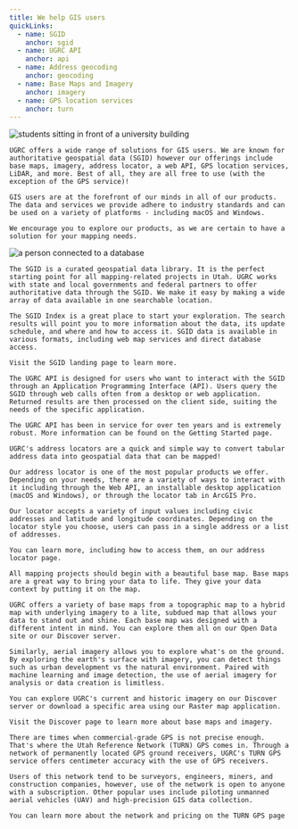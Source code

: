 ```yaml
---
title: We help GIS users
quickLinks:
  - name: SGID
    anchor: sgid
  - name: UGRC API
    anchor: api
  - name: Address geocoding
    anchor: geocoding
  - name: Base Maps and Imagery
    anchor: imagery
  - name: GPS location services
    anchor: turn
---
```




<Layout title={frontmatter.title}>
  <Section title="Solutions for GIS users" stripe>
  <QuickLinks links={frontmatter.quickLinks} slot="quick-links" />
    <Image
      slot="image"
      src={studentPhoto}
      loading="eager"
      alt="students sitting in front of a university building"
      class="w-full max-w-[400px] rounded-2xl"
    />

    UGRC offers a wide range of solutions for GIS users. We are known for authoritative geospatial data (SGID) however our offerings include base maps, imagery, address locator, a web API, GPS location services, LiDAR, and more. Best of all, they are all free to use (with the exception of the GPS service)!

    GIS users are at the forefront of our minds in all of our products. The data and services we provide adhere to industry standards and can be used on a variety of platforms - including macOS and Windows.

    We encourage you to explore our products, as we are certain to have a solution for your mapping needs.


  </Section>
  <Section title="The SGID">
    <Image
      slot="image"
      src={dataPhoto}
      alt="a person connected to a database"
      class="w-full max-w-[400px] "
    />

    The SGID is a curated geospatial data library. It is the perfect starting point for all mapping-related projects in Utah. UGRC works with state and local governments and federal partners to offer authoritative data through the SGID. We make it easy by making a wide array of data available in one searchable location.

    The SGID Index is a great place to start your exploration. The search results will point you to more information about the data, its update schedule, and where and how to access it. SGID data is available in various formats, including web map services and direct database access.

    Visit the SGID landing page to learn more.


  </Section>
  <Section title="UGRC API" stripe>

    The UGRC API is designed for users who want to interact with the SGID through an Application Programming Interface (API). Users query the SGID through web calls often from a desktop or web application. Returned results are then processed on the client side, suiting the needs of the specific application.

    The UGRC API has been in service for over ten years and is extremely robust. More information can be found on the Getting Started page.

  </Section>
  <Section title="Address geocoding">

    UGRC's address locators are a quick and simple way to convert tabular address data into geospatial data that can be mapped!

    Our address locator is one of the most popular products we offer. Depending on your needs, there are a variety of ways to interact with it including through the Web API, an installable desktop application (macOS and Windows), or through the locator tab in ArcGIS Pro.

    Our locator accepts a variety of input values including civic addresses and latitude and longitude coordinates. Depending on the locator style you choose, users can pass in a single address or a list of addresses.

    You can learn more, including how to access them, on our address locator page.

  </Section>
  <Section title="Base maps and Imagery" stripe>

    All mapping projects should begin with a beautiful base map. Base maps are a great way to bring your data to life. They give your data context by putting it on the map.

    UGRC offers a variety of base maps from a topographic map to a hybrid map with underlying imagery to a lite, subdued map that allows your data to stand out and shine. Each base map was designed with a different intent in mind. You can explore them all on our Open Data site or our Discover server.

    Similarly, aerial imagery allows you to explore what's on the ground. By exploring the earth's surface with imagery, you can detect things such as urban development vs the natural environment. Paired with machine learning and image detection, the use of aerial imagery for analysis or data creation is limitless.

    You can explore UGRC's current and historic imagery on our Discover server or download a specific area using our Raster map application.

    Visit the Discover page to learn more about base maps and imagery.

  </Section>
  <Section title="GPS Location Services">

    There are times when commercial-grade GPS is not precise enough. That's where the Utah Reference Network (TURN) GPS comes in. Through a network of permanently located GPS ground receivers, UGRC's TURN GPS service offers centimeter accuracy with the use of GPS receivers.

    Users of this network tend to be surveyors, engineers, miners, and construction companies, however, use of the network is open to anyone with a subscription. Other popular uses include piloting unmanned aerial vehicles (UAV) and high-precision GIS data collection.

    You can learn more about the network and pricing on the TURN GPS page

  </Section>
</Layout>
